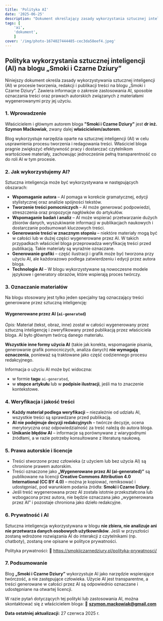 ```yaml
---
title: 'Polityka AI'
date: '2025-06-25'
description: "Dokument określający zasady wykorzystania sztucznej inteligencji na blogu „Smoki i Czarne Dziury” – kiedy AI wspiera autora, jak oznaczane są treści generowane automatycznie oraz jakie obowiązują standardy jakości i licencjonowania."
tags: [
	'ai',
	'dokument',
	]
cover: '/img/photo-1674027444485-cec3da58eef4.jpeg'
---
```

## **Polityka wykorzystania sztucznej inteligencji (AI) na blogu „Smoki i Czarne Dziury”**

Niniejszy dokument określa zasady wykorzystywania sztucznej inteligencji (AI) w procesie tworzenia, redakcji i publikacji treści na blogu „Smoki i Czarne Dziury”. Zawiera informacje o zakresie zastosowania AI, sposobie oznaczania treści oraz prawach autorskich związanych z materiałami wygenerowanymi przy jej użyciu.

### **1. Wprowadzenie**

Właścicielem i głównym autorem bloga **"Smoki i Czarne Dziury"** jest **dr inż. Szymon Maćkowiak**, zwany dalej **właścicielem/autorem**.

Blog wykorzystuje narzędzia oparte na sztucznej inteligencji (AI) w celu usprawnienia procesu tworzenia i redagowania treści. Właściciel bloga pragnie zwiększyć efektywność pracy i dostarczać czytelnikom wartościowe materiały, zachowując jednocześnie pełną transparentność co do roli AI w tym procesie.

### **2. Jak wykorzystujemy AI?**

Sztuczna inteligencja może być wykorzystywana w następujących obszarach:

- **Wspomaganie autora** – AI pomaga w korekcie gramatycznej, edycji stylistycznej oraz analizie spójności tekstów.
- **Tworzenie treści pomocniczych** – AI może generować podpowiedzi, streszczenia oraz propozycje nagłówków do artykułów.
- **Wspomaganie badań i analiz** – AI może wspierać przetwarzanie dużych zbiorów danych, wyszukiwanie informacji w publikacjach naukowych i dostarczanie podsumowań kluczowych treści.
- **Generowanie treści w znacznym stopniu** – niektóre materiały mogą być w całości lub w dużej części wygenerowane przez AI. W takich przypadkach właściciel bloga przeprowadza weryfikację treści przed publikacją. Takie materiały są wyraźnie oznaczane.
- **Generowanie grafiki** – część ilustracji i grafik może być tworzona przy użyciu AI, ale każdorazowo podlega zatwierdzeniu i edycji przez autora bloga.
- **Technologie AI** – W blogu wykorzystywane są nowoczesne modele językowe i generatory obrazów, które wspierają proces twórczy.

### **3. Oznaczanie materiałów**

Na blogu stosowany jest tylko jeden specjalny tag oznaczający treści generowane przez sztuczną inteligencję:

#### **Wygenerowane przez AI** (`ai-generated`)

*Opis:* Materiał (tekst, obraz, inne) został w całości wygenerowany przez sztuczną inteligencję i zweryfikowany przed publikacją przez właściciela bloga. AI było głównym twórcą danego materiału.

**Wszystkie inne formy użycia AI** (takie jak korekta, wspomaganie pisania, generowanie grafik pomocniczych, analiza danych) **nie wymagają oznaczenia**, ponieważ są traktowane jako część codziennego procesu redakcyjnego.

Informacja o użyciu AI może być widoczna:

- w formie **tagu** `ai-generated`,
- w **stopce artykułu** lub w **podpisie ilustracji**, jeśli ma to znaczenie kontekstowe.

### **4. Weryfikacja i jakość treści**

- **Każdy materiał podlega weryfikacji** – niezależnie od udziału AI, wszystkie treści są sprawdzane przed publikacją.
- **AI nie podejmuje decyzji redakcyjnych** – twórcze decyzje, ocena merytoryczna oraz odpowiedzialność za treść należą do autora bloga.
- **Unikanie błędów AI** – informacje są porównywane z wiarygodnymi źródłami, a w razie potrzeby konsultowane z literaturą naukową.

### **5. Prawa autorskie i licencje**

- Treści stworzone przez człowieka (z użyciem lub bez użycia AI) są chronione prawem autorskim.
- Treści oznaczone jako **„Wygenerowane przez AI (ai-generated)”** są publikowane na licencji **Creative Commons Attribution 4.0 International (CC BY 4.0)** – można je kopiować, remiksować i udostępniać, pod warunkiem podania źródła: **Smoki i Czarne Dziury**.
- Jeśli treść wygenerowana przez AI została istotnie przekształcona lub wzbogacona przez autora, nie będzie oznaczana jako „wygenerowana przez AI” i pozostaje chroniona jako dzieło redakcyjne.

### **6. Prywatność i AI**

Sztuczna inteligencja wykorzystywana w blogu **nie zbiera, nie analizuje ani nie przetwarza danych osobowych użytkowników**. Jeśli w przyszłości zostaną wdrożone rozwiązania AI do interakcji z czytelnikami (np. chatboty), zostaną one opisane w polityce prywatności.

Polityka prywatności:
🔗 https://smokiiczarnedziury.pl/polityka-prywatnosci/

### **7. Podsumowanie**

Blog **„Smoki i Czarne Dziury”** wykorzystuje AI jako narzędzie wspierające twórczość, a nie zastępujące człowieka. Użycie AI jest transparentne, a treści generowane w całości przez AI są odpowiednio oznaczane i udostępniane na otwartej licencji.

W razie pytań dotyczących tej polityki lub zastosowania AI, można skontaktować się z właścicielem bloga:
📧 **szymon.mackowiak@gmail.com**

**Data ostatniej aktualizacji:** 27 czerwca 2025 r.